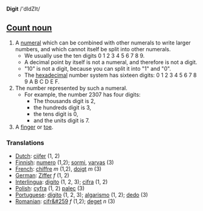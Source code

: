 '''Digit''' /'dIdZIt/

==[[Count noun]]==

# A [[numeral]] which can be combined with other numerals to write larger numbers, and which cannot itself be split into other numerals.
#* We usually use the ten digits 0 1 2 3 4 5 6 7 8 9.
#* A decimal point by itself is not a numeral, and therefore is not a digit.
#* "10" is not a digit, because you can split it into "1" and "0".
#* The [[hexadecimal]] number system has sixteen digits: 0 1 2 3 4 5 6 7 8 9 A B C D E F. 
# The number represented by such a numeral.
#* For example, the number 2307 has four digits:
#** The thousands digit is 2,
#** the hundreds digit is 3,
#** the tens digit is 0,
#** and the units digit is 7.
# A [[finger]] or [[toe]].

===Translations===
*[[Dutch]]: [[cijfer]] (1, 2)
*[[Finnish]]: [[numero]] (1,2); [[sormi]], [[varvas]] (3)
*[[French]]: [[chiffre]] ''m'' (1,2), [[doigt]] ''m'' (3)
*[[German]]: [[Ziffer]] ''f'' (1, 2)
*[[Interlingua]]: [[digito]] (1, 2, 3); [[cifra]] (1, 2)
*[[Polish]]: [[cyfra]] (1, 2) [[palec]] (3)
*[[Portuguese]]: [[dígito]] (1, 2, 3); [[algarismo]] (1, 2); [[dedo]] (3)
*[[Romanian]]: [[cifr&#259]] ''f'' (1,2); [[deget]] ''n'' (3)